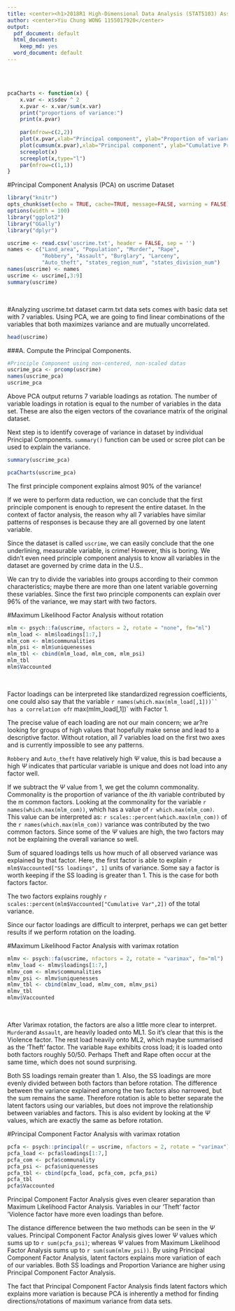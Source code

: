 ---
title: <center><h1>2018R1 High-Dimensional Data Analysis (STAT5103) Assignment 4</h1></center><br />
author: <center>Yiu Chung WONG 1155017920</center>
output:
  pdf_document: default
  html_document:
    keep_md: yes
  word_document: default
--- 
<br />
<br />

```{r, echo=FALSE}
pcaCharts <- function(x) {
    x.var <- x$sdev ^ 2
    x.pvar <- x.var/sum(x.var)
    print("proportions of variance:")
    print(x.pvar)
    
    par(mfrow=c(2,2))
    plot(x.pvar,xlab="Principal component", ylab="Proportion of variance explained", ylim=c(0,1), type='b')
    plot(cumsum(x.pvar),xlab="Principal component", ylab="Cumulative Proportion of variance explained", ylim=c(0,1), type='b')
    screeplot(x)
    screeplot(x,type="l")
    par(mfrow=c(1,1))
}
```

#Principal Component Analysis (PCA) on uscrime Dataset

```{r, echo = F, results = 'hide', message=FALSE, warning=FALSE}
library("knitr")
opts_chunk$set(echo = TRUE, cache=TRUE, message=FALSE, warning = FALSE)
options(width = 100)
library("ggplot2")
library("GGally")
library("dplyr")
```

```{r}
uscrime <- read.csv('uscrime.txt', header = FALSE, sep = '')
names <- c("Land_area", "Population", "Murder", "Rape",
           "Robbery", "Assault", "Burglary", "Larceny",
           "Auto_theft", "states_region_num", "states_division_num")
names(uscrime) <- names
uscrime <- uscrime[,3:9]
summary(uscrime)
```
<br />

#Analyzing uscrime.txt dataset
carm.txt data sets comes with basic data set with 7 variables. Using PCA, we are going to find linear combinations of the variables that both maximizes variance and are mutually uncorrelated.
```{r}
head(uscrime)
```


###A. Compute the Principal Components. <br />

```{r}
#Principle Component using non-centered, non-scaled datas
uscrime_pca <- prcomp(uscrime)
names(uscrime_pca)
uscrime_pca
```

Above PCA output returns 7 variable loadings as rotation. The number of variable loadings in rotation is equal to the number of variables in the data set. These are also the eigen vectors of the covariance matrix of the original dataset.

Next step is to identify coverage of variance in dataset by individual Principal Components. `summary()` function can be used or scree plot can be used to explain the variance.
```{r}
summary(uscrime_pca)
```

```{r, fig.align='center'}
pcaCharts(uscrime_pca)
```

The first principle component explains almost 90% of the variance!

If we were to perform data reduction, we can conclude that the first principle component is enough to represent the entire dataset. In the context of factor analysis, the reason why all 7 variables 
have similar patterns of responses is because they are all governed by one latent variable.

Since the dataset is called `uscrime`, we can easily conclude that the one underlining, measurable variable, is crime! However, this is boring. We didn't even need principle component analysis to know all variables in the dataset are governed by crime data in the U.S.. 

We can try to divide the variables into groups according to their common characteristics; maybe there are more than one latent variable governing these variables. Since the first two principle components can explain over 96% of the variance, we may start with two factors.
<br />

#Maximum Likelihood Factor Analysis without rotation
```{r}
mlm <- psych::fa(uscrime, nfactors = 2, rotate = "none", fm="ml")
mlm_load <- mlm$loadings[1:7,]
mlm_com <- mlm$communalities
mlm_psi <- mlm$uniquenesses 
mlm_tbl <- cbind(mlm_load, mlm_com, mlm_psi)
mlm_tbl
mlm$Vaccounted
```  
<br />

Factor loadings can be interpreted like standardized regression coefficients, one could also say that the variable `r names(which.max(mlm_load[,1]))`` has a correlation of `r max(mlm_load[,1])` with Factor 1.

The precise value of each loading are not our main concern; we ar?re looking for groups of high values that hopefully make sense and lead to a descriptive factor. Without rotation, all 7 variables load on the first two axes and is currently impossible to see any patterns.

`Robbery` and `Auto_theft` have relatively high $\Psi$ value, this is bad because a high $\Psi$ indicates that particular variable is unique and does not load into any factor well. 

If we subtract the $\Psi$ value from 1, we get the column commonality. Commonality is the proportion of variance of the $i$th variable contributed by the m common factors. Looking at the commonality for the variable `r names(which.max(mlm_com))`, which has a value of `r which.max(mlm_com)`. This value can be interpreted as: `r scales::percent(which.max(mlm_com))` of the `r names(which.max(mlm_com))` variance was contributed by the two common factors. Since some of the $\Psi$ values are high, the two factors may not be explaining the overall variance so well. 

Sum of squared loadings tells us how much of all observed variance was explained by that factor. Here, the first factor is able to explain `r mlm$Vaccounted["SS loadings", 1]` units of variance. Some say a factor is worth keeping if the SS loading is greater than 1. This is the case for both factors factor.

The two factors explains roughly `r scales::percent(mlm$Vaccounted["Cumulative Var",2])` of the total variance. 

Since our factor loadings are difficult to interpret, perhaps we can get better results if we perform rotation on the loading.

#Maximum Likelihood Factor Analysis with varimax rotation
```{r}
mlmv <- psych::fa(uscrime, nfactors = 2, rotate = "varimax", fm="ml")
mlmv_load <- mlmv$loadings[1:7,]
mlmv_com <- mlmv$communalities
mlmv_psi <- mlmv$uniquenesses 
mlmv_tbl <- cbind(mlmv_load, mlmv_com, mlmv_psi)
mlmv_tbl
mlmv$Vaccounted
```
<br />

After Varimax rotation, the factors are also a little more clear to interpret. `Murder`and `Assault`, are heavily loaded onto ML1. So it's clear that this is the Violence factor. The rest load heavily onto ML2, which maybe summarised as the 'Theft' factor. The variable `Rape` exhibits cross load; it is loaded onto both factors roughly 50/50. Perhaps Theft and Rape often occur at the same time, which does not sound surprising.

Both SS loadings remain greater than 1. Also, the SS loadings are more evenly divided between both factors than before rotation. The difference between the variance explained among the two factors also narrowed, but the sum remains the same. Therefore rotation is able to better separate the latent factors using our variables, but does not improve the relationship between variables and factors. This is also evident by looking at the $\Psi$ values, which are exactly the same as before rotation. 

#Principal Component Factor Analysis with varimax rotation
```{r}
pcfa <- psych::principal(r = uscrime, nfactors = 2, rotate = "varimax")
pcfa_load <- pcfa$loadings[1:7,]
pcfa_com <- pcfa$communality
pcfa_psi <- pcfa$uniquenesses 
pcfa_tbl <- cbind(pcfa_load, pcfa_com, pcfa_psi)
pcfa_tbl
pcfa$Vaccounted
```

Principal Component Factor Analysis gives even clearer separation than Maximum Likelihood Factor Analysis. Variables in our 'Theft' factor 'Violence factor have more even loadings than before. 

The distance difference between the two methods can be seen in the $\Psi$ values. Principal Component Factor Analysis gives lower $\Psi$ values which sums up to `r sum(pcfa_psi)`; whereas $\Psi$ values from Maximum Likelihood Factor Analysis sums up to `r sum(sum(mlmv_psi))`.  By using Principal Component Factor Analysis, latent factors explains more variation of each of our variables. Both SS loadings and Proportion Variance are higher using Principal Component Factor Analysis. 

The fact that Principal Component Factor Analysis finds latent factors which explains more variation is because PCA is inherently a method for finding directions/rotations of maximum variance from data sets. 